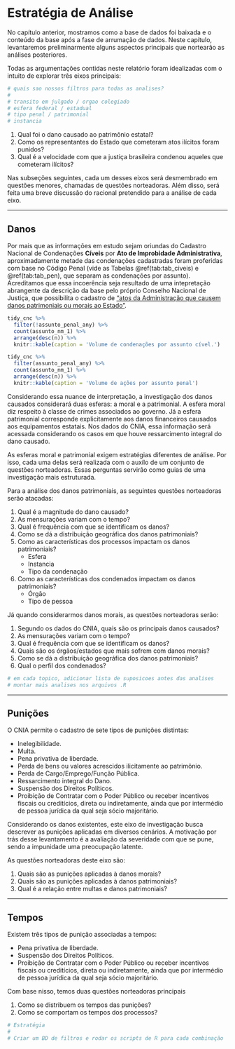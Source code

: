 # Estratégia de Análise

No capítulo anterior, mostramos como a base de dados foi baixada e o conteúdo da base após a fase de arrumação de dados. Neste capítulo, levantaremos preliminarmente alguns aspectos principais que nortearão as análises posteriores.

Todas as argumentações contidas neste relatório foram idealizadas com o intuito de explorar três eixos principais:

```r
# quais sao nossos filtros para todas as analises?
# 
# transito em julgado / orgao colegiado 
# esfera federal / estadual
# tipo penal / patrimonial
# instancia
```

1. Qual foi o dano causado ao patrimônio estatal?
1. Como os representantes do Estado que cometeram atos ilícitos foram punidos?
1. Qual é a velocidade com que a justiça brasileira condenou aqueles que cometeram ilícitos?

Nas subseções seguintes, cada um desses eixos será desmembrado em questões menores, chamadas de questões norteadoras. Além disso, será feita uma breve discussão do racional pretendido para a análise de cada eixo.

---------------------------------------------------------------------

## Danos

Por mais que as informações em estudo sejam oriundas do Cadastro Nacional de Condenações **Cíveis** por **Ato de Improbidade Administrativa**, aproximadamente metade das condenações cadastradas foram proferidas com base no Código Penal (vide as Tabelas \@ref(tab:tab_civeis) e \@ref(tab:tab_pen), que separam as condenações por assunto). Acreditamos que essa incoerência seja resultado de uma intepretação abrangente da descrição da base pelo próprio Conselho Nacional de Justiça, que possibilita o cadastro de ["atos da Administração que causem danos patrimoniais ou morais ao Estado"](http://www.cnj.jus.br/sistemas/certidoes/20650-cadastro-nacional-de-condenacoes-civeis-por-ato-de-improbidade-administrativa-cnia).

```r

tidy_cnc %>% 
  filter(!assunto_penal_any) %>% 
  count(assunto_nm_1) %>% 
  arrange(desc(n)) %>% 
  knitr::kable(caption = 'Volume de condenações por assunto cível.')

```

```r

tidy_cnc %>% 
  filter(assunto_penal_any) %>% 
  count(assunto_nm_1) %>% 
  arrange(desc(n)) %>% 
  knitr::kable(caption = 'Volume de ações por assunto penal')

```

Considerando essa nuance de interpretação, a investigação dos danos causados considerará duas esferas: a moral e a patrimonial. A esfera moral diz respeito à classe de crimes associados ao governo. Já a esfera patrimonial corresponde explicitamente aos danos financeiros causados aos equipamentos estatais. Nos dados do CNIA, essa informação será acessada considerando os casos em que houve ressarcimento integral do dano causado.

As esferas moral e patrimonial exigem estratégias diferentes de análise. Por isso, cada uma delas será realizada com o auxílo de um conjunto de questões norteadoras. Essas perguntas servirão como guias de uma investigação mais estruturada.

Para a análise dos danos patrimoniais, as seguintes questões norteadoras serão atacadas:

1. Qual é a magnitude do dano causado?
1. As mensurações variam com o tempo?
1. Qual é frequência com que se identificam os danos?
1. Como se dá a distribuição geográfica dos danos patrimoniais?
1. Como as características dos processos impactam os danos patrimoniais?
    - Esfera
    - Instancia
    - Tipo da condenação
1. Como as características dos condenados impactam os danos patrimoniais?
    - Órgão
    - Tipo de pessoa

Já quando considerarmos danos morais, as questões norteadoras serão:

1. Segundo os dados do CNIA, quais são os principais danos causados?
1. As mensurações variam com o tempo?
1. Qual é frequência com que se identificam os danos?
1. Quais são os órgãos/estados que mais sofrem com danos morais?
1. Como se dá a distribuição geográfica dos danos patrimoniais?
1. Qual o perfil dos condenados?

```r
# em cada topico, adicionar lista de suposicoes antes das analises
# montar mais analises nos arquivos .R
```

---------------------------------------------------------------------

## Punições

O CNIA permite o cadastro de sete tipos de punições distintas:

- Inelegibilidade.
- Multa.
- Pena privativa de liberdade.
- Perda de bens ou valores acrescidos ilicitamente ao patrimônio.
- Perda de Cargo/Emprego/Função Pública.
- Ressarcimento integral do Dano.
- Suspensão dos Direitos Políticos.
- Proibição de Contratar com o Poder Público ou receber incentivos fiscais ou creditícios, direta ou indiretamente, ainda que por intermédio de pessoa jurídica da qual seja sócio majoritário.

Considerando os danos existentes, este eixo de investigação busca descrever as punições aplicadas em diversos cenários. A motivação por trás desse levantamento é a avaliação da severidade com que se pune, sendo a impunidade uma preocupação latente.

As questões norteadoras deste eixo são:

1. Quais são as punições aplicadas à danos morais?
1. Quais são as punições aplicadas à danos patrimoniais?
1. Qual é a relação entre multas e danos patrimoniais?

---------------------------------------------------------------------

## Tempos

Existem três tipos de punição associadas a tempos:

- Pena privativa de liberdade.
- Suspensão dos Direitos Políticos.
- Proibição de Contratar com o Poder Público ou receber incentivos fiscais ou creditícios, direta ou indiretamente, ainda que por intermédio de pessoa jurídica da qual seja sócio majoritário.

Com base nisso, temos duas questões norteadoras principais

1. Como se distribuem os tempos das punições?
1. Como se comportam os tempos dos processos?

```r
# Estratégia
# 
# Criar um BD de filtros e rodar os scripts de R para cada combinação
```

